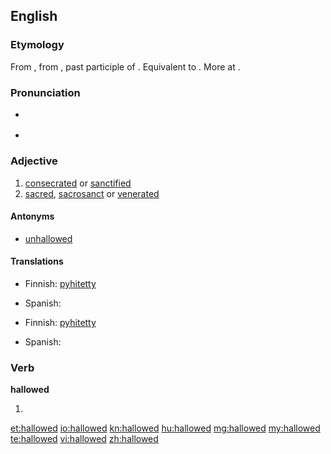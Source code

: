 ==English==

===Etymology===
From {{etyl|enm}} {{term|halwed||hallowed, sacred, sanctified|lang=enm}}, from {{etyl|ang}} {{term|gehalgod|ġehālgod|hallowed, sacred, sanctified|lang=ang}}, past participle of {{term|halgian|hālgian|to hallow, make holy|lang=ang}}. Equivalent to {{suffix|hallow|ed|lang=en}}. More at {{l|en|hallow}}.

===Pronunciation===
* {{a|US}} {{IPA|/ˈhæloʊd/}}
* {{a|RP}} {{IPA|/ˈhælowɛd/}}

===Adjective===
{{en-adj}}

# [[consecrated]] or [[sanctified]]
# [[sacred]], [[sacrosanct]] or [[venerated]]

====Antonyms====
* {{sense|sanctified, blessed}} [[unhallowed]]

====Translations====
{{trans-top|consecrated or sanctified}}
* Finnish: [[pyhitetty]]
{{trans-mid}}
* Spanish: {{t-|es|santificado}}
{{trans-bottom}}

{{trans-top|sacred, sacrosanct or venerated}}
* Finnish: [[pyhitetty]]
{{trans-mid}}
* Spanish: {{t-|es|santificado}}
{{trans-bottom}}

===Verb===
'''hallowed'''

# {{past of|hallow}}

[[et:hallowed]]
[[io:hallowed]]
[[kn:hallowed]]
[[hu:hallowed]]
[[mg:hallowed]]
[[my:hallowed]]
[[te:hallowed]]
[[vi:hallowed]]
[[zh:hallowed]]